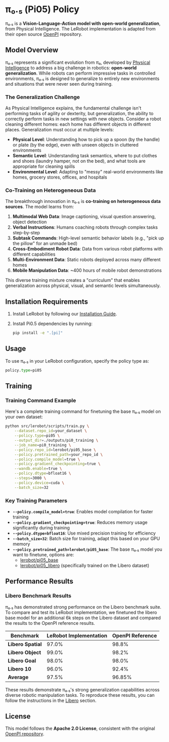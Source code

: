 # π₀.₅ (Pi05) Policy

π₀.₅ is a **Vision-Language-Action model with open-world generalization**, from Physical Intelligence. The LeRobot implementation is adapted from their open source [OpenPI](https://github.com/Physical-Intelligence/openpi) repository.

## Model Overview

π₀.₅ represents a significant evolution from π₀, developed by [Physical Intelligence](https://www.physicalintelligence.company/blog/pi05) to address a big challenge in robotics: **open-world generalization**. While robots can perform impressive tasks in controlled environments, π₀.₅ is designed to generalize to entirely new environments and situations that were never seen during training.

### The Generalization Challenge

As Physical Intelligence explains, the fundamental challenge isn't performing tasks of agility or dexterity, but generalization, the ability to correctly perform tasks in new settings with new objects. Consider a robot cleaning different homes: each home has different objects in different places. Generalization must occur at multiple levels:

- **Physical Level**: Understanding how to pick up a spoon (by the handle) or plate (by the edge), even with unseen objects in cluttered environments
- **Semantic Level**: Understanding task semantics, where to put clothes and shoes (laundry hamper, not on the bed), and what tools are appropriate for cleaning spills
- **Environmental Level**: Adapting to "messy" real-world environments like homes, grocery stores, offices, and hospitals

### Co-Training on Heterogeneous Data

The breakthrough innovation in π₀.₅ is **co-training on heterogeneous data sources**. The model learns from:

1. **Multimodal Web Data**: Image captioning, visual question answering, object detection
2. **Verbal Instructions**: Humans coaching robots through complex tasks step-by-step
3. **Subtask Commands**: High-level semantic behavior labels (e.g., "pick up the pillow" for an unmade bed)
4. **Cross-Embodiment Robot Data**: Data from various robot platforms with different capabilities
5. **Multi-Environment Data**: Static robots deployed across many different homes
6. **Mobile Manipulation Data**: ~400 hours of mobile robot demonstrations

This diverse training mixture creates a "curriculum" that enables generalization across physical, visual, and semantic levels simultaneously.

## Installation Requirements

1. Install LeRobot by following our [Installation Guide](./installation).
2. Install Pi0.5 dependencies by running:

   ```bash
   pip install -e ".[pi]"
   ```

## Usage

To use π₀.₅ in your LeRobot configuration, specify the policy type as:

```python
policy.type=pi05
```

## Training

### Training Command Example

Here's a complete training command for finetuning the base π₀.₅ model on your own dataset:

```bash
python src/lerobot/scripts/train.py \
    --dataset.repo_id=your_dataset \
    --policy.type=pi05 \
    --output_dir=./outputs/pi0_training \
    --job_name=pi0_training \
    --policy.repo_id=lerobot/pi05_base \
    --policy.pretrained_path=your_repo_id \
    --policy.compile_model=true \
    --policy.gradient_checkpointing=true \
    --wandb.enable=true \
    --policy.dtype=bfloat16 \
    --steps=3000 \
    --policy.device=cuda \
    --batch_size=32
```

### Key Training Parameters

- **`--policy.compile_model=true`**: Enables model compilation for faster training
- **`--policy.gradient_checkpointing=true`**: Reduces memory usage significantly during training
- **`--policy.dtype=bfloat16`**: Use mixed precision training for efficiency
- **`--batch_size=32`**: Batch size for training, adapt this based on your GPU memory
- **`--policy.pretrained_path=lerobot/pi05_base`**: The base π₀.₅ model you want to finetune, options are:
  - [lerobot/pi05_base](https://huggingface.co/lerobot/pi05_base)
  - [lerobot/pi05_libero](https://huggingface.co/lerobot/pi05_libero) (specifically trained on the Libero dataset)

## Performance Results

### Libero Benchmark Results

π₀.₅ has demonstrated strong performance on the Libero benchmark suite. To compare and test its LeRobot implementation, we finetuned the libero base model for an additional 6k steps on the Libero dataset and compared the results to the OpenPI reference results.

| Benchmark          | LeRobot Implementation | OpenPI Reference |
| ------------------ | ---------------------- | ---------------- |
| **Libero Spatial** | 97.0%                  | 98.8%            |
| **Libero Object**  | 99.0%                  | 98.2%            |
| **Libero Goal**    | 98.0%                  | 98.0%            |
| **Libero 10**      | 96.0%                  | 92.4%            |
| **Average**        | 97.5%                  | 96.85%           |

These results demonstrate π₀.₅'s strong generalization capabilities across diverse robotic manipulation tasks. To reproduce these results, you can follow the instructions in the [Libero](https://huggingface.co/docs/lerobot/libero) section.

## License

This model follows the **Apache 2.0 License**, consistent with the original [OpenPI repository](https://github.com/Physical-Intelligence/openpi).

